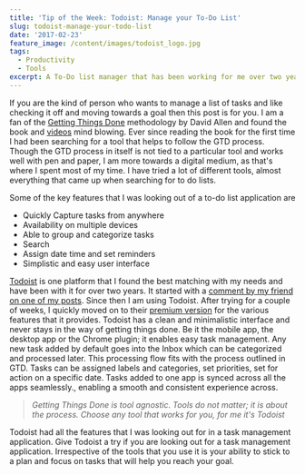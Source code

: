 ```yaml
---
title: 'Tip of the Week: Todoist: Manage your To-Do List'
slug: todoist-manage-your-todo-list
date: '2017-02-23'
feature_image: /content/images/todoist_logo.jpg
tags:
  - Productivity
  - Tools
excerpt: A To-Do list manager that has been working for me over two years.
---
```

If you are the kind of person who wants to manage a list of tasks and like checking it off and moving towards a goal then this post is for you. I am a fan of the [Getting Things Done](http://amzn.to/2gsJaed) methodology by David Allen and found the book and [videos](https://www.youtube.com/results?search_query=david+allen) mind blowing. Ever since reading the book for the first time I had been searching for a tool that helps to follow the GTD process. Though the GTD process in itself is not tied to a particular tool and works well with pen and paper, I am more towards a digital medium, as that's where I spent most of my time. I have tried a lot of different tools, almost everything that came up when searching for to do lists.

Some of the key features that I was looking out of a to-do list application are

-   Quickly Capture tasks from anywhere
-   Availability on multiple devices
-   Able to group and categorize tasks
-   Search
-   Assign date time and set reminders
-   Simplistic and easy user interface

<ImageCard src="/content/images/todoist.png" alt="Todoist" />

[Todoist](https://todoist.com/) is one platform that I found the best matching with my needs and have been with it for over two years. It started with a [comment by my friend on one of my posts](/blog/staying-organized-finding-a-system-to-manage-it-all/#comment-1528539219). Since then I am using Todoist. After trying for a couple of weeks, I quickly moved on to their [premium version](https://todoist.com/premium) for the various features that it provides. Todoist has a clean and minimalistic interface and never stays in the way of getting things done. Be it the mobile app, the desktop app or the Chrome plugin; it enables easy task management. Any new task added by default goes into the Inbox which can be categorized and processed later. This processing flow fits with the process outlined in GTD. Tasks can be assigned labels and categories, set priorities, set for action on a specific date. Tasks added to one app is synced across all the apps seamlessly., enabling a smooth and consistent experience across.

> _Getting Things Done is tool agnostic. Tools do not matter; it is about the process. Choose any tool that works for you, for me it's Todoist_

Todoist had all the features that I was looking out for in a task management application. Give Todoist a try if you are looking out for a task management application. Irrespective of the tools that you use it is your ability to stick to a plan and focus on tasks that will help you reach your goal.
